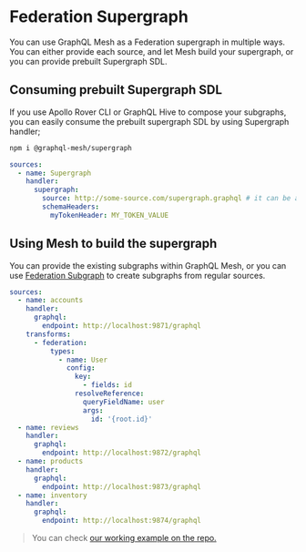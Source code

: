# Federation Supergraph

You can use GraphQL Mesh as a Federation supergraph in multiple ways. You can either provide each
source, and let Mesh build your supergraph, or you can provide prebuilt Supergraph SDL.

## Consuming prebuilt Supergraph SDL

If you use Apollo Rover CLI or GraphQL Hive to compose your subgraphs, you can easily consume the
prebuilt supergraph SDL by using Supergraph handler;

```sh npm2yarn
npm i @graphql-mesh/supergraph
```

```yaml
sources:
  - name: Supergraph
    handler:
      supergraph:
        source: http://some-source.com/supergraph.graphql # it can be a path from the file system `./supergraph.graphql`
        schemaHeaders:
          myTokenHeader: MY_TOKEN_VALUE
```

## Using Mesh to build the supergraph

You can provide the existing subgraphs within GraphQL Mesh, or you can use
[Federation Subgraph](/docs/transforms/federation) to create subgraphs from regular sources.

```yaml
sources:
  - name: accounts
    handler:
      graphql:
        endpoint: http://localhost:9871/graphql
    transforms:
      - federation:
          types:
            - name: User
              config:
                key:
                  - fields: id
                resolveReference:
                  queryFieldName: user
                  args:
                    id: '{root.id}'
  - name: reviews
    handler:
      graphql:
        endpoint: http://localhost:9872/graphql
  - name: products
    handler:
      graphql:
        endpoint: http://localhost:9873/graphql
  - name: inventory
    handler:
      graphql:
        endpoint: http://localhost:9874/graphql
```

> You can check
> [our working example on the repo.](https://github.com/Urigo/graphql-mesh/tree/master/examples/federation-example)
